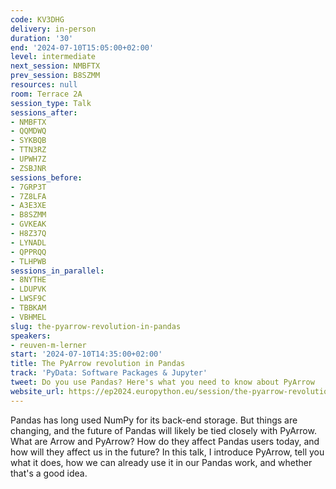 ```yaml
---
code: KV3DHG
delivery: in-person
duration: '30'
end: '2024-07-10T15:05:00+02:00'
level: intermediate
next_session: NMBFTX
prev_session: B8SZMM
resources: null
room: Terrace 2A
session_type: Talk
sessions_after:
- NMBFTX
- QQMDWQ
- SYKBQB
- TTN3RZ
- UPWH7Z
- ZSBJNR
sessions_before:
- 7GRP3T
- 7Z8LFA
- A3E3XE
- B8SZMM
- GVKEAK
- H8Z37Q
- LYNADL
- QPPRQQ
- TLHPWB
sessions_in_parallel:
- 8NYTHE
- LDUPVK
- LWSF9C
- TBBKAM
- VBHMEL
slug: the-pyarrow-revolution-in-pandas
speakers:
- reuven-m-lerner
start: '2024-07-10T14:35:00+02:00'
title: The PyArrow revolution in Pandas
track: 'PyData: Software Packages & Jupyter'
tweet: Do you use Pandas? Here's what you need to know about PyArrow
website_url: https://ep2024.europython.eu/session/the-pyarrow-revolution-in-pandas
---
```


Pandas has long used NumPy for its back-end storage. But things are changing, and the future of Pandas will likely be tied closely with PyArrow. What are Arrow and PyArrow? How do they affect Pandas users today, and how will they affect us in the future? In this talk, I introduce PyArrow, tell you what it does, how we can already use it in our Pandas work, and whether that's a good idea.
